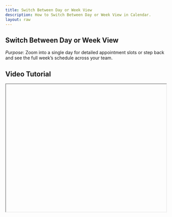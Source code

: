 ```yaml
---
title: Switch Between Day or Week View
description: How to Switch Between Day or Week View in Calendar.
layout: raw
---
```



<div className="mdx-content">

## Switch Between Day or Week View



*Purpose*: Zoom into a single day for detailed appointment slots or step back and see the full week’s schedule across your team.

## Video Tutorial



<iframe
  width="100%"
  height="400"
  title="Switch view tutorial"
  allowFullScreen
  className="rounded-lg"
/>

---

## Steps:



❶ **Go to Calendar**  
From the main sidebar, click on **Calendar**.

❷ **Locate the View Toggle**  
In the **top-right corner** of the calendar, you'll see two options:  
- **Day View**  
- **Week View**

❸ **View by Day (Default)**  
Click **Day** to view:  
- Staff timelines by the hour  
- Time gaps to add more bookings  
- Real-time visibility into each slot

❹ **View by Week**  
Click **Week** to get:  
- A full week overview  
- How appointments are distributed  
- Workload comparison across staff

❺ **Switch Anytime**  
Toggle between the two as needed based on planning or operations.

---

**Tip**:  
Use **Day View** for deep planning or when managing walk-ins.  
Use **Week View** to spot trends, balance workloads, or fill underbooked days.

<div className="space-y-4 mt-6">

<div className="my-10 border-t border-gray-200" />

## More questions about this


</div>
<div className="space-y-4 mt-6">
  <details className="bg-white rounded-md p-4 border border-gray-300">
  <summary
    className="font-medium text-base text-gray-900"
    style={{
      backgroundColor: 'transparent',
      outline: 'none',
      cursor: 'pointer',
      userSelect: 'none',
      listStyle: 'none',
    }}
  >Can I see both day and week views together?</summary>
   <p className="mt-2 text-sm text-gray-700">
      No, you can only view one mode at a time — either Day or Week — but you can switch anytime.
    </p>
  </details>

  <details className="bg-white rounded-md p-4 border border-gray-300">
  <summary
    className="font-medium text-base text-gray-900"
    style={{
      backgroundColor: 'transparent',
      outline: 'none',
      cursor: 'pointer',
      userSelect: 'none',
      listStyle: 'none',
    }}
  >Will switching views affect my appointments?</summary>
    <p className="mt-2 text-sm text-gray-700">
      Not at all. The views only change how your calendar is displayed. Appointments remain unaffected.
    </p>
  </details>
</div>
</div>

---

<div className="space-y-4 mt-6">

<div className="my-10 border-t border-gray-200" />

<div className="mdx-content mt-10">

Was this article helpful?

<div style={{ display: 'flex', gap: '1rem' }}>
  <button style={{ padding: '0.5rem', borderRadius: '9999px', backgroundColor: '#f0f0f0' }}>
    👍
  </button>
  <button style={{ padding: '0.5rem', borderRadius: '9999px', backgroundColor: '#f0f0f0' }}>
    👎
  </button>
</div>
</div>

---
</div>
